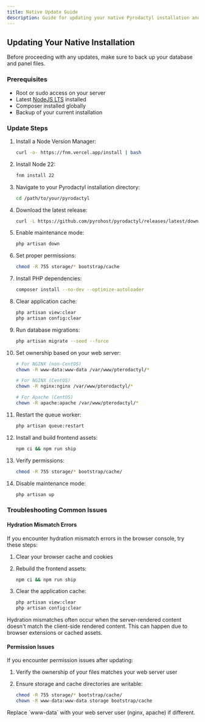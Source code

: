 ```yaml
---
title: Native Update Guide
description: Guide for updating your native Pyrodactyl installation and resolving common issues
---
```


## Updating Your Native Installation

<Callout type="warn">
  Before proceeding with any updates, make sure to back up your database and panel files.
</Callout>

### Prerequisites

- Root or sudo access on your server
- Latest [NodeJS LTS](https://nodejs.org/en) installed
- Composer installed globally
- Backup of your current installation

### Update Steps

1. Install a Node Version Manager:

    ```bash
    curl -o- https://fnm.vercel.app/install | bash
    ```

1. Install Node 22:

    ```bash
    fnm install 22
    ```

1. Navigate to your Pyrodactyl installation directory:

    ```bash
    cd /path/to/your/pyrodactyl
    ```

1. Download the latest release:

    ```bash
    curl -L https://github.com/pyrohost/pyrodactyl/releases/latest/download/panel.tar.gz | tar -xzv
    ```

1. Enable maintenance mode:

    ```bash
    php artisan down
    ```

1. Set proper permissions:

    ```bash
    chmod -R 755 storage/* bootstrap/cache
    ```

1. Install PHP dependencies:

    ```bash
    composer install --no-dev --optimize-autoloader
    ```

1. Clear application cache:

    ```bash
    php artisan view:clear
    php artisan config:clear
    ```

1. Run database migrations:

    ```bash
    php artisan migrate --seed --force
    ```

1. Set ownership based on your web server:

    ```bash
    # For NGINX (non-CentOS)
    chown -R www-data:www-data /var/www/pterodactyl/*

    # For NGINX (CentOS)
    chown -R nginx:nginx /var/www/pterodactyl/*

    # For Apache (CentOS)
    chown -R apache:apache /var/www/pterodactyl/*
    ```

1. Restart the queue worker:

    ```bash
    php artisan queue:restart
    ```

1. Install and build frontend assets:

    ```bash
    npm ci && npm run ship
    ```

1. Verify permissions:

    ```bash
    chmod -R 755 storage/* bootstrap/cache/
    ```

1. Disable maintenance mode:

    ```bash
    php artisan up
    ```

### Troubleshooting Common Issues

#### Hydration Mismatch Errors

If you encounter hydration mismatch errors in the browser console, try these steps:

1. Clear your browser cache and cookies
1. Rebuild the frontend assets:

    ```bash
    npm ci && npm run ship
    ```

1. Clear the application cache:

    ```bash
    php artisan view:clear
    php artisan config:clear
    ```

<Callout type="info">
  Hydration mismatches often occur when the server-rendered content doesn't match the client-side rendered content. This can happen due to browser extensions or cached assets.
</Callout>

#### Permission Issues

If you encounter permission issues after updating:

1. Verify the ownership of your files matches your web server user
1. Ensure storage and cache directories are writable:

    ```bash
    chmod -R 755 storage/* bootstrap/cache/
    chown -R www-data:www-data storage bootstrap/cache
    ```

<Callout type="warn">
  Replace `www-data` with your web server user (nginx, apache) if different.
</Callout>